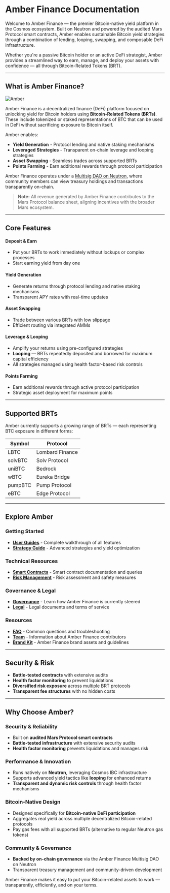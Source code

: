# Amber Finance Documentation

Welcome to Amber Finance — the premier Bitcoin-native yield platform in the Cosmos ecosystem. Built on Neutron and powered by the audited Mars Protocol smart contracts, Amber enables sustainable Bitcoin yield strategies through a combination of lending, looping, swapping, and composable DeFi infrastructure.

Whether you're a passive Bitcoin holder or an active DeFi strategist, Amber provides a streamlined way to earn, manage, and deploy your assets with confidence — all through Bitcoin-Related Tokens (BRT).

---

## What is Amber Finance?

![Amber](/twitter-profile/banner.png)

Amber Finance is a decentralized finance (DeFi) platform focused on unlocking yield for Bitcoin holders using **Bitcoin-Related Tokens (BRTs)**. These include tokenized or staked representations of BTC that can be used in DeFi without sacrificing exposure to Bitcoin itself.

Amber enables:

- **Yield Generation** - Protocol lending and native staking mechanisms
- **Leveraged Strategies** - Transparent on-chain leverage and looping strategies
- **Asset Swapping** - Seamless trades across supported BRTs
- **Points Farming** - Earn additional rewards through protocol participation

Amber Finance operates under a [Multisig DAO on Neutron](https://daodao.zone/dao/neutron1ld67026gdnq4x2uyddhcdrtesxh0sypummyv9hsslm8es8yej8fqct70qj/home), where community members can view treasury holdings and transactions transparently on-chain.

> **Note:** All revenue generated by Amber Finance contributes to the Mars Protocol balance sheet, aligning incentives with the broader Mars ecosystem.

---

## Core Features

#### Deposit & Earn

- Put your BRTs to work immediately without lockups or complex processes
- Start earning yield from day one

#### Yield Generation

- Generate returns through protocol lending and native staking mechanisms
- Transparent APY rates with real-time updates

#### Asset Swapping

- Trade between various BRTs with low slippage
- Efficient routing via integrated AMMs

#### Leverage & Looping

- Amplify your returns using pre-configured strategies
- **Looping** — BRTs repeatedly deposited and borrowed for maximum capital efficiency
- All strategies managed using health factor-based risk controls

#### Points Farming

- Earn additional rewards through active protocol participation
- Strategic asset deployment for maximum points

---

## Supported BRTs

Amber currently supports a growing range of BRTs — each representing BTC exposure in different forms:

| Symbol  | Protocol        |
| ------- | --------------- |
| LBTC    | Lombard Finance |
| solvBTC | Solv Protocol   |
| uniBTC  | Bedrock         |
| wBTC    | Eureka Bridge   |
| pumpBTC | Pump Protocol   |
| eBTC    | Edge Protocol   |

---

## Explore Amber

### Getting Started

- **[User Guides](/user-guide/getting_started)** - Complete walkthrough of all features
- **[Strategy Guide](/strategies)** - Advanced strategies and yield optimization

### Technical Resources

- **[Smart Contracts](/smart_contracts)** - Smart contract documentation and queries
- **[Risk Management](/risk_management)** - Risk assessment and safety measures

### Governance & Legal

- **[Governance](/governance)** - Learn how Amber Finance is currently steered
- **[Legal](/legal)** - Legal documents and terms of service

### Resources

- **[FAQ](/faq)** - Common questions and troubleshooting
- **[Team](/team)** - Information about Amber Finance contributors
- **[Brand Kit](/brand-kit)** - Amber Finance brand assets and guidelines

---

## Security & Risk

- **Battle-tested contracts** with extensive audits
- **Health factor monitoring** to prevent liquidations
- **Diversified risk exposure** across multiple BRT protocols
- **Transparent fee structures** with no hidden costs

---

## Why Choose Amber?

### Security & Reliability

- Built on **audited Mars Protocol smart contracts**
- **Battle-tested infrastructure** with extensive security audits
- **Health factor monitoring** prevents liquidations and manages risk

### Performance & Innovation

- Runs natively on **Neutron**, leveraging Cosmos IBC infrastructure
- Supports advanced yield tactics like **looping** for enhanced returns
- **Transparent and dynamic risk controls** through health factor mechanisms

### Bitcoin-Native Design

- Designed specifically for **Bitcoin-native DeFi participation**
- Aggregates real yield across multiple decentralized Bitcoin-related protocols
- Pay gas fees with all supported BRTs (alternative to regular Neutron gas tokens)

### Community & Governance

- **Backed by on-chain governance** via the Amber Finance Multisig DAO on Neutron
- Transparent treasury management and community-driven development

Amber Finance makes it easy to put your Bitcoin-related assets to work — transparently, efficiently, and on your terms.
